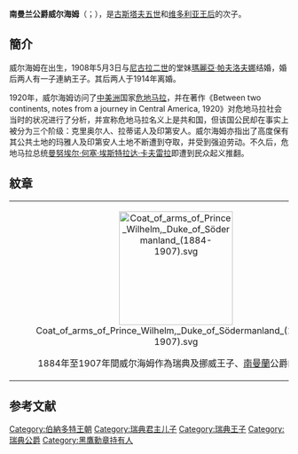 {{Infobox royalty
| image = Wilhelm1911.JPG
| name = 威尔海姆王子
| title = 南曼兰公爵
| full name = Carl Wilhelm Ludvig
| birth_date = {{Birth date|1884|6|17|df=yes}}
| birth_place = {{SWE}}[[特魯薩|特魯薩]]{{link-en|圖爾加內宮|Tullgren palace}}
| death_date ={{Death date and age|1965|6|5|1884|6|17|df=y}}
| death_place = {{SWE}}{{link-en|斯丹哈默堡|Stenhammar Castle}}
| father = [[古斯塔夫五世|古斯塔夫五世]]
| mother = [[維多利亞_(巴登)|巴登的維多利亞]]
| house = [[贝尔纳多特王朝|贝尔纳多特王朝]]
| spouse = {{marriage|[[瑪麗亞·帕夫洛夫娜公爵夫人_(俄羅斯)|瑪麗亞·帕夫洛夫娜女大公]]|1908|1914|reason=divorced}}
| issue = [[威斯堡的連納·貝爾納多特伯爵|威斯堡的連納·貝爾納多特伯爵]]
}}
'''南曼兰公爵威尔海姆'''（{{lang-sv|'''Carl Wilhelm Ludvig'''}}；{{bd|1884年|6月17日|1965年|6月5日}}），是[[古斯塔夫五世|古斯塔夫五世]]和[[維多利亞_(巴登)|维多利亚王后]]的次子。

==簡介==
威尔海姆在{{link-en|圖爾加內宮|Tullgren palace}}出生，1908年5月3日与[[尼古拉二世|尼古拉二世]]的堂妹[[瑪麗亞·帕夫洛夫娜公爵夫人_(俄羅斯)|瑪麗亞·帕夫洛夫娜]]结婚，婚后两人有一子連納王子。其后两人于1914年离婚。

1920年，威尔海姆访问了[[中美洲|中美洲]]国家[[危地马拉|危地马拉]]，并在著作《Between two continents, notes from a journey in Central America, 1920》对危地马拉社会当时的状况进行了分析，并宣称危地马拉名义上是共和国，但该国公民却在事实上被分为三个阶级：克里奥尔人、拉蒂诺人及印第安人。威尔海姆亦指出了高度保有其公共土地的玛雅人及印第安人土地不断遭到夺取，并受到强迫劳动。{{sfn|Prins Wilhelm|1922|pp=148–209}}不久后，危地马拉总统[[曼努埃尔·何塞·埃斯特拉达·卡夫雷拉|曼努埃尔·何塞·埃斯特拉达·卡夫雷拉]]即遭到民众起义推翻。

==紋章==
<center>
{| class="wikitable"
| <center>[[File:Coat_of_arms_of_Prince_Wilhelm,_Duke_of_Södermanland_(1884-1907).svg|205px]]<center>1884年至1907年間威尔海姆作為瑞典及挪威王子、[[南曼蘭|南曼蘭]]公爵的紋章</center>
| <center>[[File:Coat_of_arms_of_Prince_Wilhelm,_Duke_of_Södermanland_(1907).svg|150px]]<center>1907年後威尔海姆作為瑞典及挪威王子、[[南曼蘭|南曼蘭]]公爵的紋章</center>
|}
</center>

== 参考文献 ==
{{reflist}}

{{Authority control}}
{{DEFAULTSORT:Wilhelm}}
[[Category:伯納多特王朝|Category:伯納多特王朝]]
[[Category:瑞典君主儿子|Category:瑞典君主儿子]]
[[Category:瑞典王子|Category:瑞典王子]]
[[Category:瑞典公爵|Category:瑞典公爵]]
[[Category:黑鷹勳章持有人|Category:黑鷹勳章持有人]]
